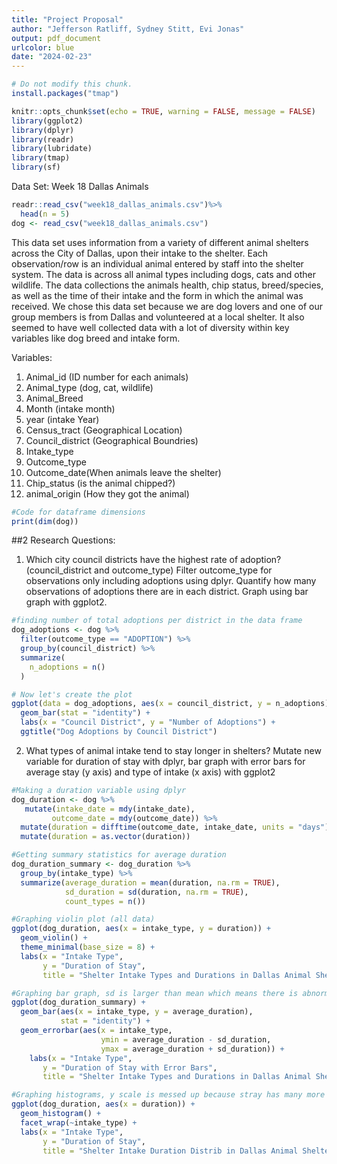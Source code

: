 ```yaml
---
title: "Project Proposal"
author: "Jefferson Ratliff, Sydney Stitt, Evi Jonas" 
output: pdf_document
urlcolor: blue
date: "2024-02-23"
---
```


```r
# Do not modify this chunk.
install.packages("tmap")

knitr::opts_chunk$set(echo = TRUE, warning = FALSE, message = FALSE)
library(ggplot2)
library(dplyr)
library(readr)
library(lubridate)
library(tmap)
library(sf)
```

Data Set: Week 18 Dallas Animals 

```r
readr::read_csv("week18_dallas_animals.csv")%>%
  head(n = 5)
dog <- read_csv("week18_dallas_animals.csv")
```


This data set uses information from a variety of different animal shelters across the City of Dallas, upon their intake to the shelter. Each observation/row is an individual animal entered by staff into the shelter system. The data is across all animal types including dogs, cats and other wildlife. The data collections the animals health, chip status, breed/species, as well as the time of their intake and the form in which the animal was received. We chose this data set because we are dog lovers and one of our group members is from Dallas and volunteered at a local shelter. It also seemed to have well collected data with a lot of diversity within key variables like dog breed and intake form.

Variables:

1) Animal_id (ID number for each animals)
2) Animal_type (dog, cat, wildlife)
3) Animal_Breed
4) Month (intake month)
5) year (intake Year)
6) Census_tract (Geographical Location)
7) Council_district (Geographical Boundries)
8) Intake_type 
9) Outcome_type 
10) Outcome_date(When animals leave the shelter)
11) Chip_status (is the animal chipped?)
12) animal_origin (How they got the animal)

```r
#Code for dataframe dimensions
print(dim(dog))
```

##2 Research Questions:

1. Which city council districts have the highest rate of adoption? (council_district and outcome_type)
Filter outcome_type for observations only including adoptions using dplyr. Quantify how many observations of adoptions there are in each district. Graph using bar graph with ggplot2.

```r
#finding number of total adoptions per district in the data frame
dog_adoptions <- dog %>%
  filter(outcome_type == "ADOPTION") %>% 
  group_by(council_district) %>% 
  summarize(
    n_adoptions = n()
  )

# Now let's create the plot
ggplot(data = dog_adoptions, aes(x = council_district, y = n_adoptions)) +
  geom_bar(stat = "identity") +
  labs(x = "Council District", y = "Number of Adoptions") +
  ggtitle("Dog Adoptions by Council District")


```


2. What types of animal intake tend to stay longer in shelters?
Mutate new variable for duration of stay with dplyr, bar graph with error bars for average stay (y axis) and type of intake (x axis) with ggplot2

```r
#Making a duration variable using dplyr
dog_duration <- dog %>%
   mutate(intake_date = mdy(intake_date),
         outcome_date = mdy(outcome_date)) %>%
  mutate(duration = difftime(outcome_date, intake_date, units = "days")) %>%
  mutate(duration = as.vector(duration))

#Getting summary statistics for average duration
dog_duration_summary <- dog_duration %>%
  group_by(intake_type) %>%
  summarize(average_duration = mean(duration, na.rm = TRUE),
            sd_duration = sd(duration, na.rm = TRUE),
            count_types = n()) 

#Graphing violin plot (all data)
ggplot(dog_duration, aes(x = intake_type, y = duration)) +
  geom_violin() +
  theme_minimal(base_size = 8) +
  labs(x = "Intake Type", 
       y = "Duration of Stay", 
       title = "Shelter Intake Types and Durations in Dallas Animal Shelters in 2016 and 2017")

#Graphing bar graph, sd is larger than mean which means there is abnormal distributions
ggplot(dog_duration_summary) +
  geom_bar(aes(x = intake_type, y = average_duration), 
           stat = "identity") +
  geom_errorbar(aes(x = intake_type, 
                    ymin = average_duration - sd_duration, 
                    ymax = average_duration + sd_duration)) +
    labs(x = "Intake Type", 
       y = "Duration of Stay with Error Bars", 
       title = "Shelter Intake Types and Durations in Dallas Animal Shelters in 2016 and 2017")

#Graphing histograms, y scale is messed up because stray has many more observations than other groups
ggplot(dog_duration, aes(x = duration)) +
  geom_histogram() +
  facet_wrap(~intake_type) +
  labs(x = "Intake Type", 
       y = "Duration of Stay", 
       title = "Shelter Intake Duration Distrib in Dallas Animal Shelters in 2016 and 2017")
```

